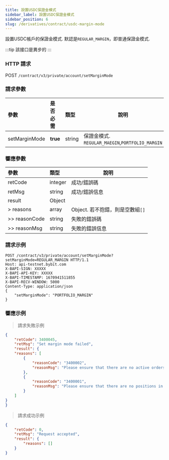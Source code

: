```yaml
---
title: 設置USDC保證金模式
sidebar_label: 設置USDC保證金模式
sidebar_position: 6
slug: /derivatives/contract/usdc-margin-mode
---
```


設置USDC帳戶的保證金模式. 默認是`REGULAR_MARGIN`，即普通保證金模式.

:::tip
該接口是異步的
:::

### HTTP 請求
POST `/contract/v3/private/account/setMarginMode`

### 請求參數
| 參數 | 是否必需 | 類型 | 說明|
|:----- |:-------|:-----|------ |
|setMarginMode |**true** |string |保證金模式. `REGULAR_MAEGIN`,`PORTFOLIO_MARGIN`  |

### 響應參數
| 參數 | 類型 | 說明|
|:----- |:-----|------ |
|retCode |integer |成功/錯誤碼|
|retMsg |string |成功/錯誤信息 |
|result |Object | |
|> reasons |array |Object. 若不抱錯，則是空數組`[]` |
|>> reasonCode |string |失敗的錯誤碼 |
|>> reasonMsg |string |失敗的錯誤信息 |

### 請求示例

```http
POST /contract/v3/private/account/setMarginMode?setMarginMode=REGULAR_MARGIN HTTP/1.1
Host: api-testnet.bybit.com
X-BAPI-SIGN: XXXXX
X-BAPI-API-KEY: XXXXX
X-BAPI-TIMESTAMP: 1670941511855
X-BAPI-RECV-WINDOW: 5000
Content-Type: application/json
{
    "setMarginMode": "PORTFOLIO_MARGIN"
}
```

### 響應示例

> 請求失敗示例

```json
{
    "retCode": 3400045,
    "retMsg": "Set margin mode failed",
    "result": {
    "reasons": [
        {
            "reasonCode": "3400002",
            "reasonMsg": "Please ensure that there are no active orders in your USDC account, including Limit, Market and Conditional orders"
        },
        {
            "reasonCode": "3400001",
            "reasonMsg": "Please ensure that there are no positions in your USDC account, including USDC perpetual and options"
        }
    ]
}
}
```

> 請求成功示例

```json
{
    "retCode": 0,
    "retMsg": "Request accepted",
    "result": {
        "reasons": []
    }
}
```